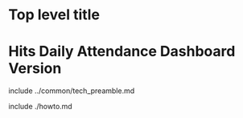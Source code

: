 Top level title
===============


# Hits Daily Attendance Dashboard Version

include ../common/tech_preamble.md

include ./howto.md

